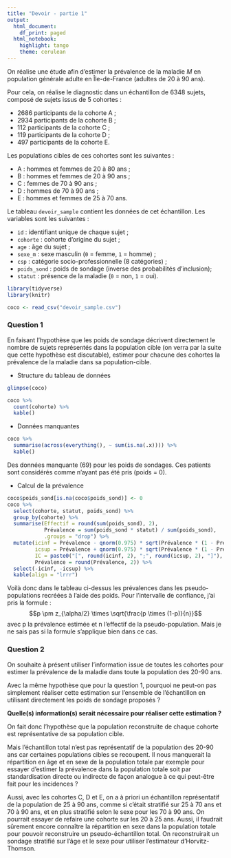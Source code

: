 ```yaml
---
title: "Devoir - partie 1"
output:
  html_document:
    df_print: paged
  html_notebook:
    highlight: tango
    theme: cerulean
---
```


On réalise une étude afin d'estimer la prévalence de la maladie $M$ en population générale adulte en Île-de-France (adultes de 20 à 90 ans).

Pour cela, on réalise le diagnostic dans un échantillon de 6348 sujets, composé de sujets issus de 5 cohortes :

- 2686 participants de la cohorte A ;
- 2934 participants de la cohorte B ;
- 112 participants de la cohorte C ;
- 119 participants de la cohorte D ;
- 497 participants de la cohorte E.

Les populations cibles de ces cohortes sont les suivantes :

- A : hommes et femmes de 20 à 80 ans ;
- B : hommes et femmes de 20 à 90 ans ;
- C : femmes de 70 à 90 ans ;
- D : hommes de 70 à 90 ans ;
- E : hommes et femmes de 25 à 70 ans.

Le tableau `devoir_sample` contient les données de cet échantillon. Les variables sont les suivantes :

- `id` : identifiant unique de chaque sujet ;
- `cohorte` : cohorte d'origine du sujet ;
- `age` : âge du sujet ;
- `sexe_m` : sexe masculin (`0` = femme, `1` = homme) ;
- `csp` : catégorie socio-professionnelle (8 catégories) ;
- `poids_sond` : poids de sondage (inverse des probabilités d'inclusion);
- `statut` : présence de la maladie (`0` = non, `1` = oui).

```r
library(tidyverse)
library(knitr)
```

```r
coco <- read_csv("devoir_sample.csv")
```


### Question 1

En faisant l'hypothèse que les poids de sondage décrivent directement le nombre de sujets représentés dans la population cible (on verra par la suite que cette hypothèse est discutable), estimer pour chacune des cohortes la prévalence de la maladie dans sa population-cible.

* Structure du tableau de données

```r
glimpse(coco)
```

```r
coco %>% 
  count(cohorte) %>% 
  kable()
```

* Données manquantes

```r
coco %>% 
  summarise(across(everything(), ~ sum(is.na(.x)))) %>% 
  kable()
```
Des données manquante (69) pour les poids de sondages. Ces patients sont considérés comme n'ayant pas été pris (poids = 0).

* Calcul de la prévalence

```r
coco$poids_sond[is.na(coco$poids_sond)] <- 0
coco %>% 
  select(cohorte, statut, poids_sond) %>% 
  group_by(cohorte) %>% 
  summarise(Effectif = round(sum(poids_sond), 2),
            Prévalence = sum(poids_sond * statut) / sum(poids_sond),
            .groups = "drop") %>% 
  mutate(icinf = Prévalence - qnorm(0.975) * sqrt(Prévalence * (1 - Prévalence) / Effectif),
         icsup = Prévalence + qnorm(0.975) * sqrt(Prévalence * (1 - Prévalence) / Effectif),
         IC = paste0("[", round(icinf, 2), ";", round(icsup, 2), "]"),
         Prévalence = round(Prévalence, 2)) %>% 
  select(-icinf, -icsup) %>% 
  kable(align = "lrrr")
```

Voilà donc dans le tableau ci-dessus les prévalences dans les pseudo-populations recréées à l'aide des poids. Pour l'intervalle de confiance, j'ai pris la formule :
$$p \pm z_{\alpha/2} \times \sqrt{\frac{p \times (1-p)}{n}}$$
avec p la prévalence estimée et n l'effectif de la pseudo-population. Mais je ne sais pas si la formule s'applique bien dans ce cas.


### Question 2

On souhaite à présent utiliser l'information issue de toutes les cohortes pour estimer la prévalence de la maladie dans toute la population des 20-90 ans.

Avec la même hypothèse que pour la question 1, pourquoi ne peut-on pas simplement réaliser cette estimation sur l'ensemble de l'échantillon en utilisant directement les poids de sondage proposés ?

**Quelle(s) information(s) serait nécessaire pour réaliser cette estimation ?**

On fait donc l'hypothèse que la population reconstruite de chaque cohorte est représentative de sa population cible.

Mais l'échantillon total n'est pas représentatif de la population des 20-90 ans car certaines populations cibles se recoupent. Il nous manquerait la répartition en âge et en sexe de la population totale par exemple pour essayer d'estimer la prévalence dans la population totale soit par standardisation directe ou indirecte de façon analogue à ce qui peut-être fait pour les incidences ?

Aussi, avec les cohortes C, D et E, on a à priori un échantillon représentatif de la population de 25 à 90 ans, comme si c'était stratifié sur 25 à 70 ans et 70 à 90 ans, et en plus stratifié selon le sexe pour les 70 à 90 ans. On pourrait essayer de refaire une cohorte sur les 20 à 25 ans. Aussi, il faudrait sûrement encore connaître la répartition en sexe dans la population totale pour pouvoir reconstruire un pseudo-échantillon total. On  reconstruirait un sondage stratifié sur l'âge et le sexe pour utiliser l'estimateur d'Horvitz-Thomson.